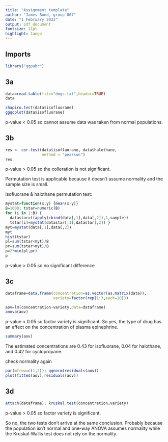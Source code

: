 ```yaml
---
title: "Assignment template"
author: "James Bond, group 007"
date: "1 February 2033"
output: pdf_document
fontsize: 11pt
highlight: tango
---
```


## Imports
```r
library("ggpubr")
```

## 3a
```r
data=read.table(file="dogs.txt",header=TRUE)
data

shapiro.test(data$isofluorane)
ggqqplot(data$isofluorane)
```

p-value < 0.05 so cannot assume data was taken from normal populations.

## 3b
```r
res <- cor.test(data$isofluorane, data$halothane, 
                method = "pearson")
res
```
p-value > 0.05 so the colleration is not significant.

Permutation test is applicable because it doesn't assume normality and the sample size is small.

Isofluorane & halothane permutation test:
```r
mystat=function(x,y) {mean(x-y)}
B=1000; tstar=numeric(B)
for (i in 1:B) {
  datastar=t(apply(cbind(data[,1],data[,2]),1,sample))
  tstar[i]=mystat(datastar[,1],datastar[,2]) }
myt=mystat(data[,1],data[,2])
myt
hist(tstar)
pl=sum(tstar<myt)/B
pr=sum(tstar>myt)/B
p=2*min(pl,pr)
p
```

p-value > 0.05 so no significant difference


## 3c

```r
dataframe=data.frame(concentration=as.vector(as.matrix(data)),
                     variety=factor(rep(1:3,each=10)))

aov=lm(concentration~variety,data=dataframe)
anova(aov)
```

p-value < 0.05 so factor variety is significant. So yes, the type of drug has an effect on the concentration of plasma epinephrine.


```r
summary(aov)
```
The estimated concentrations are 0.43 for isofluorane, 0.04 for halothane, and 0.42 for cyclopropane.


check normality again
```r
par(mfrow=c(1,2)); qqnorm(residuals(aov))
plot(fitted(aov),residuals(aov))
```


## 3d
```r
attach(dataframe); kruskal.test(concentration,variety)
```
p-value > 0.05 so factor variety is significant.

So no, the two tests don't arrive at the same conclusion. Probably because the population isn't normal and one-way ANOVA assumes normality while the Kruskal-Wallis test does not rely on the normality.


```r

```